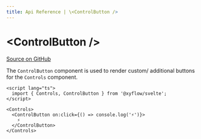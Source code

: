 ```yaml
---
title: Api Reference | \<ControlButton />
---
```



# &lt;ControlButton />

[Source on GitHub](https://github.com/wbkd/react-flow/blob/78169c992bf95a5dbc9bccbdc2a07725a307e2c3/packages/svelte/src/lib/plugins/Controls/ControlButton.svelte)

The `ControlButton` component is used to render custom/ additional buttons for the `Controls` component.

```svelte
<script lang="ts">
  import { Controls, ControlButton } from '@xyflow/svelte';
</script>

<Controls>
  <ControlButton on:click={() => console.log('⚡️')}>
    ⚡️
  </ControlButton>
</Controls>
```
